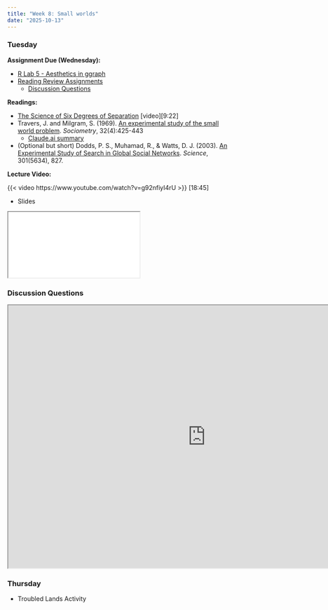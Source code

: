 ```yaml
---
title: "Week 8: Small worlds"
date: "2025-10-13"
---
```


### Tuesday

**Assignment Due (Wednesday):**

* [R Lab 5 - Aesthetics in ggraph](/assignments/r_lab_5_%E2%80%93_aesthetics_in_ggraph.qmd)
* [Reading Review Assignments](/syllabus/syllabus.qmd#reading-review-assignments) 
  * [Discussion Questions](#discussion-questions)

**Readings:** 

* [The Science of Six Degrees of Separation](https://www.youtube.com/watch?v=TcxZSmzPw8k) [video][9:22]
* Travers, J. and Milgram, S. (1969). [An experimental study of the small world problem](https://www-jstor-org.ezproxy.lib.purdue.edu/stable/2786545). *Sociometry*, 32(4):425-443
  * [Claude.ai summary](./pages/Travers-summary.qmd)
* (Optional but short) Dodds, P. S., Muhamad, R., & Watts, D. J. (2003). [An Experimental Study of Search in Global Social Networks](https://science-sciencemag-org.ezproxy.lib.purdue.edu/content/301/5634/827). *Science*, 301(5634), 827.

**Lecture Video:**

{{< video https://www.youtube.com/watch?v=g92nfiyI4rU >}} [18:45]

* Slides

<iframe class='slide-deck' src="/lectures/content_lectures/small_worlds.html"></iframe>

### Discussion Questions

<iframe src="https://pollev-embeds.com/discourses/lynmGy0N0qneA2ZLNYZnH/respond" width="900px" height="600px"></iframe>


### Thursday

* Troubled Lands Activity